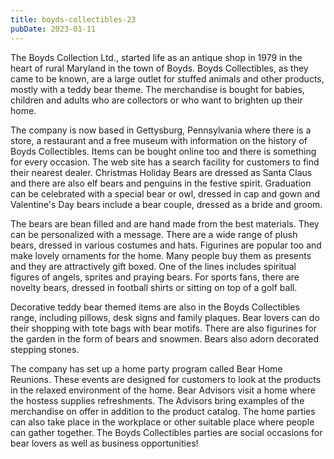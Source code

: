 ```yaml
---
title: boyds-collectibles-23
pubDate: 2023-01-11
---
```


The Boyds Collection Ltd., started life as an antique shop in 1979 in the heart of rural Maryland in the town of Boyds. Boyds Collectibles, as they came to be known, are a large outlet for stuffed animals and other products, mostly with a teddy bear theme. The merchandise is bought for babies, children and adults who are collectors or who want to brighten up their home.

The company is now based in Gettysburg, Pennsylvania where there is a store, a restaurant and a free museum with information on the history of Boyds Collectibles. Items can be bought online too and there is something for every occasion. The web site has a search facility for customers to find their nearest dealer. Christmas Holiday Bears are dressed as Santa Claus and there are also elf bears and penguins in the festive spirit. Graduation can be celebrated with a special bear or owl, dressed in cap and gown and Valentine's Day bears include a bear couple, dressed as a bride and groom.

The bears are bean filled and are hand made from the best materials. They can be personalized with a message. There are a wide range of plush bears, dressed in various costumes and hats. Figurines are popular too and make lovely ornaments for the home. Many people buy them as presents and they are attractively gift boxed. One of the lines includes spiritual figures of angels, sprites and praying bears. For sports fans, there are novelty bears, dressed in football shirts or sitting on top of a golf ball.

Decorative teddy bear themed items are also in the Boyds Collectibles range, including pillows, desk signs and family plaques. Bear lovers can do their shopping with tote bags with bear motifs. There are also figurines for the garden in the form of bears and snowmen. Bears also adorn decorated stepping stones.

The company has set up a home party program called Bear Home Reunions. These events are designed for customers to look at the products in the relaxed environment of the home. Bear Advisors visit a home where the hostess supplies refreshments. The Advisors bring examples of the merchandise on offer in addition to the product catalog. The home parties can also take place in the workplace or other suitable place where people can gather together. The Boyds Collectibles parties are social occasions for bear lovers as well as business opportunities!